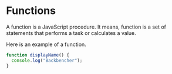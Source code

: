 
<Layout>
<SEO title="Functions in JavaScript" />
<JSLayout>

# Functions

A function is a JavaScript procedure. It means, function is a set of statements that performs a task or calculates a value.

Here is an example of a function.

```javascript
function displayName() {
  console.log("Backbencher");
}
```



</JSLayout>
</Layout>
